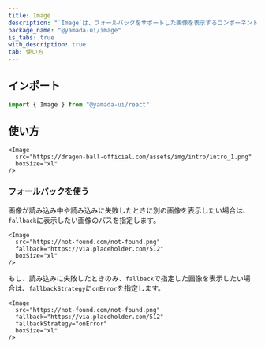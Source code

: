 ```yaml
---
title: Image
description: "`Image`は、フォールバックをサポートした画像を表示するコンポーネントです。"
package_name: "@yamada-ui/image"
is_tabs: true
with_description: true
tab: 使い方
---
```


## インポート

```ts
import { Image } from "@yamada-ui/react"
```

## 使い方

```tsx
<Image
  src="https://dragon-ball-official.com/assets/img/intro/intro_1.png"
  boxSize="xl"
/>
```

### フォールバックを使う

画像が読み込み中や読み込みに失敗したときに別の画像を表示したい場合は、`fallback`に表示したい画像のパスを指定します。

```tsx
<Image
  src="https://not-found.com/not-found.png"
  fallback="https://via.placeholder.com/512"
  boxSize="xl"
/>
```

もし、読み込みに失敗したときのみ、`fallback`で指定した画像を表示したい場合は、`fallbackStrategy`に`onError`を指定します。

```tsx
<Image
  src="https://not-found.com/not-found.png"
  fallback="https://via.placeholder.com/512"
  fallbackStrategy="onError"
  boxSize="xl"
/>
```
